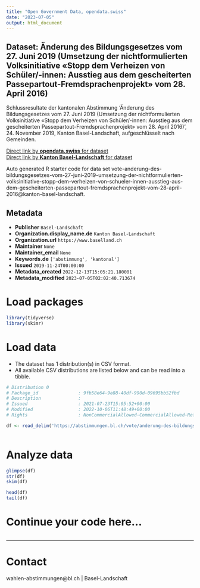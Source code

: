 ```yaml
---
title: "Open Government Data, opendata.swiss"
date: "2023-07-05"
output: html_document
---
```


## Dataset: Änderung des Bildungsgesetzes vom 27. Juni 2019 (Umsetzung der nichtformulierten Volksinitiative «Stopp dem Verheizen von Schüler/-innen: Ausstieg aus dem gescheiterten Passepartout-Fremdsprachenprojekt» vom 28. April 2016)

Schlussresultate der kantonalen Abstimmung 'Änderung des Bildungsgesetzes vom 27. Juni 2019 (Umsetzung der nichtformulierten Volksinitiative «Stopp dem Verheizen von Schüler/-innen: Ausstieg aus dem gescheiterten Passepartout-Fremdsprachenprojekt» vom 28. April 2016)', 24. November 2019, Kanton Basel-Landschaft, aufgeschlüsselt nach Gemeinden.

[Direct link by **opendata.swiss** for dataset](https://opendata.swiss/de/dataset/anderung-des-bildungsgesetzes-vom-27-juni-2019-umsetzung-der-nichtformulierten-volksinitia-2016)<br>
[Direct link by **Kanton Basel-Landschaft** for dataset](https://abstimmungen.bl.ch/vote/anderung-des-bildungsgesetzes-vom-27-juni-2019-umsetzung-der-nichtformulierten-volksinitiative-stopp-dem-verheizen-von-schueler-innen-ausstieg-aus-dem-gescheiterten-passepartout-fremdsprachenprojekt-vom-28-april-2016/data)

Auto generated R starter code for data set vote-anderung-des-bildungsgesetzes-vom-27-juni-2019-umsetzung-der-nichtformulierten-volksinitiative-stopp-dem-verheizen-von-schueler-innen-ausstieg-aus-dem-gescheiterten-passepartout-fremdsprachenprojekt-vom-28-april-2016@kanton-basel-landschaft.

## Metadata

- **Publisher** `Basel-Landschaft`
- **Organization.display_name.de** `Kanton Basel-Landschaft`
- **Organization.url** `https://www.baselland.ch`
- **Maintainer** `None`
- **Maintainer_email** `None`
- **Keywords.de** `['abstimmung', 'kantonal']`
- **Issued** `2019-11-24T00:00:00`
- **Metadata_created** `2022-12-13T15:05:21.180081`
- **Metadata_modified** `2023-07-05T02:02:40.713674`


# Load packages

```r

library(tidyverse)
library(skimr)

```

# Load data

-   The dataset has 1 distribution(s) in CSV format.
-   All available CSV distributions are listed below and can be read into a tibble.

```r

# Distribution 0
# Package_id               : 9fb58e64-9e88-40df-990d-09695bb52fbd
# Description              : 
# Issued                   : 2021-07-23T15:05:52+00:00
# Modified                 : 2022-10-06T11:48:49+00:00
# Rights                   : NonCommercialAllowed-CommercialAllowed-ReferenceRequired

df <- read_delim('https://abstimmungen.bl.ch/vote/anderung-des-bildungsgesetzes-vom-27-juni-2019-umsetzung-der-nichtformulierten-volksinitiative-stopp-dem-verheizen-von-schueler-innen-ausstieg-aus-dem-gescheiterten-passepartout-fremdsprachenprojekt-vom-28-april-2016/data-csv')



```

# Analyze data

```r

glimpse(df)
str(df)
skim(df)

head(df)
tail(df)

```

# Continue your code here...

```r

```

------------------------------------------------------------------------

# Contact

wahlen-abstimmungen@bl.ch | Basel-Landschaft
